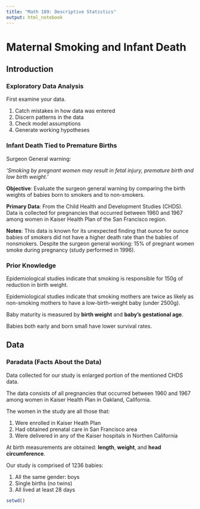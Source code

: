 ```yaml
---
title: "Math 189: Descriptive Statistics"
output: html_notebook
---
```


# Maternal Smoking and Infant Death
 
## Introduction

### Exploratory Data Analysis
First examine your data.

1. Catch mistakes in how data was entered
2. Discern patterns in the data
3. Check model assumptions
4. Generate working hypotheses

### Infant Death Tied to Premature Births
 
Surgeon General warning:

*'Smoking by pregnant women may result in fetal injury, premature birth and
low birth weight.'*

**Objective**: Evaluate the surgeon general warning by comparing the birth weights of
babies born to smokers and to non-smokers.

**Primary Data**: From the Child Health and Development Studies (CHDS).  Data is
collected for pregnancies that occurred between 1960 and 1967 among women in
Kaiser Health Plan of the San Francisco region.

**Notes**: This data is known for its unexpected finding that ounce for ounce babies of
smokers did not have a higher death rate than the babies of nonsmokers. Despite the surgeon general working: 15% of pregnant women smoke during pregnancy (study performed in 1996).


### Prior Knowledge

Epidemiological studies indicate that smoking is responsible for 150g of reduction in birth weight.

Epidemiological studies indicate that smoking mothers are twice as likely as non-smoking mothers to have a low-birth-weight baby (under 2500g).

Baby maturity is measured by **birth weight** and **baby’s gestational age**.

Babies both early and born small have lower survival rates.


## Data

### Paradata (Facts About the Data)

Data collected for our study is enlarged portion of the mentioned CHDS data.

The data consists of all pregnancies that occurred between 1960 and 1967 among women in Kaiser Health Plan in Oakland, California.

The women in the study are all those that:

1. Were enrolled in Kaiser Heath Plan
2. Had obtained prenatal care in San Francisco area
3. Were delivered in any of the Kaiser hospitals in Northen California

At birth measurements are obtained: **length**, **weight**, and **head circumference**.

Our study is comprised of 1236 babies:

1. All the same gender: boys
2. Single births (no twins)
3. All lived at least 28 days

```r
setwd()
```

